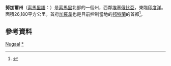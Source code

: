 {{Infobox settlement
|name                   = 努加尔州
|native_name            =<small>''Nugaal''</small>
|other_name             =
|nickname               = 
|motto                  = 
|settlement_type        =[[索马里行政区划|行政区划]]
|image_skyline          =
|imagesize              = 
|image_caption          = 首府在[[加罗韦|加罗韦]]
|image_flag             = 
|image_seal             = 
|image_shield           = 
|image_map              =Somalia regions map Nugaal.svg
|mapsize                =250px
|map_caption            = 在索马里的位置
|subdivision_type       = 主权国家
|subdivision_name       ={{flag|Somalia}}
|subdivision_type1      =[[索马里联邦成员国|成员国]] 
|subdivision_name1      ={{flag|Puntland}}
|seat_type              = 首府
|seat                   =[[加罗韦|加罗韦]]
|government_type        = 
|leader_title           =州長
|leader_name            =Omar Abdullahi Mohamed
|established_title      =  
|established_date       = 
|area_magnitude         = 
|area_total_km2         =
|population_as_of       = 
|population_note        = 
|population_total       =
|population_density_km2 = 
|timezone               =[[东非时间|EAT]]
|utc_offset             =+3
|coordinates            = {{coord|6|6|47|N|47|59|17|E|region:SO|display=inline,title}}
|elevation_m            = 
|elevation_ft           = 
|postal_code_type       =  
|postal_code            =
|area_code              =
|website                = 
 
| blank_name_sec2       = [[人類發展指數|HDI]]（2017）
| blank_info_sec2       = 0.365<ref name="GlobalDataLab">{{Cite web|url=https://hdi.globaldatalab.org/areadata/shdi/|title=Sub-national HDI - Area Database - Global Data Lab|website=hdi.globaldatalab.org|language=en|access-date=2018-09-13|archive-date=2018-09-23|archive-url=https://web.archive.org/web/20180923120638/https://hdi.globaldatalab.org/areadata/shdi/|dead-url=no}}</ref><br/>{{color|#500|低}} · [[索馬利亞各州人類發展指數列表|全國第6位]] 
}}


'''努加爾州'''（[[索馬里語|索馬里語]]：{{lang|so|Nugaal}}）是[[索馬里|索馬里]]北部的一個州，西鄰[[埃塞俄比亞|埃塞俄比亞]]，東臨[[印度洋|印度洋]]。面積26,180平方公里。首府[[加羅韋|加羅韋]]也是目前控制當地的[[邦特蘭|邦特蘭]]的首都<ref name="Cwfsom">{{cite web|title=Somalia|url=https://www.cia.gov/the-world-factbook/countries/somalia/|access-date=2013-12-06|work=The World Factbook|publisher=Central Intelligence Agency|location=Langley, Virginia|archive-date=2014-07-01|archive-url=https://web.archive.org/web/20140701190026/https://www.cia.gov/library/publications/the-world-factbook/geos/so.html|dead-url=no}}</ref>。

== 參考資料 ==
{{reflist}}

{{邦特蘭行政區劃}}
{{索马里行政区划}}
{{索馬利亞區級行政區}}

[[Category:索馬里行政區劃|Nugaal]]
[[Category:努加爾州|*]]